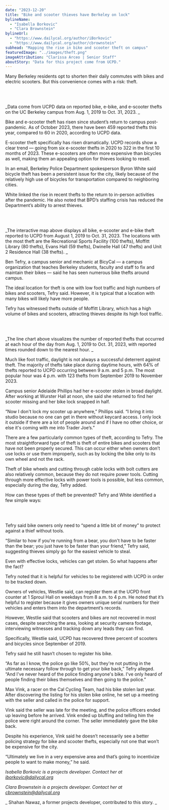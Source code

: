 ```yaml
---
date: "2023-12-20"
title: "Bike and scooter thieves have Berkeley on lock"
bylineName:
  - "Isabella Borkovic"
  - "Clara Brownstein"
bylineUrl:
  - "https://www.dailycal.org/author/iBorkovic"
  - "https://www.dailycal.org/author/cbrownstein"
subhead: "Mapping the rise in bike and scooter theft on campus"
featuredImage: "../images/theft.png"
imageAttribution: "Clarissa Arceo | Senior Staff"
aboutStory: "Data for this project come from UCPD."
---
```


Many Berkeley residents opt to shorten their daily commutes with bikes and electric scooters. But this convenience comes with a risk: theft.

<br />

<TheftsPerYearBarChart />

<br />

_Data come from UCPD data on reported bike, e-bike, and e-scooter thefts on the UC Berkeley campus ​​from Aug. 1, 2019 to Oct. 31, 2023. _

Bike and e-scooter theft has risen since student’s return to campus post-pandemic. As of October 2023, there have been 459 reported thefts this year, compared to 60 in 2020, according to UCPD data.

E-scooter theft specifically has risen dramatically. UCPD records show a clear trend — going from six e-scooter thefts in 2020 to 322 in the first 10 months of 2023. These e-scooters are often more expensive than bicycles as well, making them an appealing option for thieves looking to resell.

In an email, Berkeley Police Department spokesperson Byron White said bicycle theft has been a persistent issue for the city, likely because of the relatively high use of bicycles for transportation compared to neighboring cities.

White linked the rise in recent thefts to the return to in-person activities after the pandemic. He also noted that BPD’s staffing crisis has reduced the Department’s ability to arrest thieves.

<br />

<MarkerClusterMap />

<br />

_The interactive map above displays all bike, e-scooter and e-bike theft reported to UCPD from August 1, 2019 to Oct. 31, 2023. The locations with the most theft are the Recreational Sports Facility (100 thefts), Moffitt Library (80 thefts), Evans Hall (59 thefts), Dwinelle Hall (47 thefts) and Unit 2 Residence Hall (38 thefts). _

Ben Tefry, a campus senior and mechanic at BicyCal — a campus organization that teaches Berkeley students, faculty and staff to fix and maintain their bikes — said he has seen numerous bike thefts around campus.

The ideal location for theft is one with low foot traffic and high numbers of bikes and scooters, Tefry said. However, it is typical that a location with many bikes will likely have more people.

Tefry has witnessed thefts outside of Moffitt Library, which has a high volume of bikes and scooters, attracting thieves despite its high foot traffic.

<br />

<TheftsPerHourLineChart />

<br />

_The line chart above visualizes the number of reported thefts that occurred at each hour of the day from Aug. 1, 2019 to Oct. 31, 2023, with reported times rounded down to the nearest hour. _

Much like foot traffic, daylight is not always a successful deterrent against theft. The majority of thefts take place during daytime hours, with 64% of thefts reported to UCPD occurring between 9 a.m. and 5 p.m. The most popular hour was 4 p.m. with 123 thefts from September 2019 to November 2023.

Campus senior Adelaide Phillips had her e-scooter stolen in broad daylight. After working at Wurster Hall at noon, she said she returned to find her scooter missing and her bike lock snapped in half.

“Now I don't lock my scooter up anywhere,” Phillips said. “I bring it into studio because no one can get in there without keycard access. I only lock it outside if there are a lot of people around and if I have no other choice, or else it's coming with me into Trader Joe’s.”

There are a few particularly common types of theft, according to Tefry. The most straightforward type of theft is theft of entire bikes and scooters that have not been properly secured. This can occur either when owners don’t use locks or use them improperly, such as by locking the bike only to its own wheel and not the rack.

Theft of bike wheels and cutting through cable locks with bolt cutters are also relatively common, because they do not require power tools. Cutting through more effective locks with power tools is possible, but less common, especially during the day, Tefry added.

How can these types of theft be prevented? Tefry and White identified a few simple ways:

<br />

<BikeTheftTips />

<br />

Tefry said bike owners only need to “spend a little bit of money” to protect against a thief without tools.

“Similar to how if you're running from a bear, you don't have to be faster than the bear; you just have to be faster than your friend,” Tefry said, suggesting thieves simply go for the easiest vehicle to steal.

Even with effective locks, vehicles can get stolen. So what happens after the fact?

Tefry noted that it is helpful for vehicles to be registered with UCPD in order to be tracked down.

Owners of vehicles, Westlie said, can register them at the UCPD front counter at 1 Sproul Hall on weekdays from 8 a.m. to 4 p.m. He noted that it’s helpful to register because it gives owners unique serial numbers for their vehicles and enters them into the department’s records.

However, Westlie said that scooters and bikes are not recovered in most cases, despite searching the area, looking at security camera footage, interviewing witnesses and tracking down any leads they can find.

Specifically, Westlie said, UCPD has recovered three percent of scooters and bicycles since September of 2019.

Tefry said he still hasn’t chosen to register his bike.

“As far as I know, the police go like 50%, but they're not putting in the ultimate necessary follow through to get your bike back,” Tefry alleged. “And I've never heard of the police finding anyone's bike. I've only heard of people finding their bikes themselves and then going to the police.”

Max Vink, a racer on the Cal Cycling Team, had his bike stolen last year. After discovering the listing for his stolen bike online, he set up a meeting with the seller and called in the police for support.

Vink said the seller was late for the meeting, and the police officers ended up leaving before he arrived. Vink ended up bluffing and telling him the police were right around the corner. The seller immediately gave the bike back.

Despite his experience, Vink said he doesn’t necessarily see a better policing strategy for bike and scooter thefts, especially not one that won’t be expensive for the city.

“Ultimately we live in a very expensive area and that’s going to incentivize people to want to make money,” he said.

_Isabella Borkovic is a projects developer. Contact her at [iborkovic@dailycal.org](mailto:iborkovic@dailycal.org)_

_Clara Brownstein is a projects developer. Contact her at [cbrownstein@dailycal.org](mailto:cbrownsteinc@dailycal.org)_

_ Shahan Nawaz, a former projects developer, contributed to this story. _
